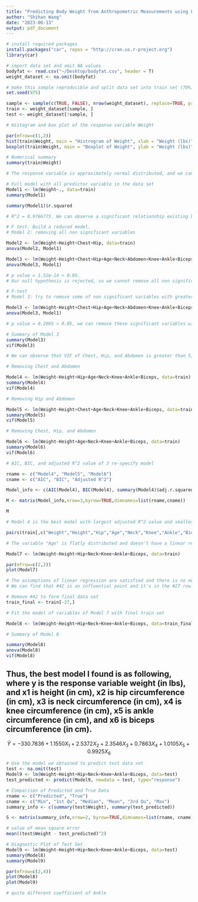 ```yaml
---
title: "Predicting Body Weight from Anthropometric Measurements using Linear Regression Analysis"
author: "Shihan Wang"
date: "2023-06-13"
output: pdf_document
---
```


```r
# install required packages
install.packages("car", repos = "http://cran.us.r-project.org")
library(car)
```

```r
# import data set and omit NA values
bodyfat <- read.csv("~/Desktop/bodyfat.csv", header = T)
weight_dataset <- na.omit(bodyfat)
```

```r
# make this sample reproducible and split data set into train set (70%) and test set (30%)
set.seed(975)

sample <- sample(c(TRUE, FALSE), nrow(weight_dataset), replace=TRUE, prob=c(0.7,0.3))
train <- weight_dataset[sample, ]
test <- weight_dataset[!sample, ]
```

```r
# Histogram and box plot of the response variable Weight

par(mfrow=c(1,2))
hist(train$Weight, main = "Histrogram of Weight", xlab = "Weight (lbs)", breaks=20)
boxplot(train$Weight, main = "Boxplot of Weight", ylab = "Weight (lbs)")

# Numerical summary
summary(train$Weight)

# The response variable is approximately normal distributed, and we can observe an outlier (Weight = 363.15 lbs).
```

```r
# Full model with all predictor variable in the data set
Model1 <- lm(Weight~., data=train)
summary(Model1)

summary(Model1)$r.squared

# R^2 = 0.9766775. We can observe a significant relationship existing between weight and predictor variables.
```

```r
# F test. Build a reduced model.
# Model 2: removing all non significant variables

Model2 <- lm(Weight~Height+Chest+Hip, data=train)
anova(Model2, Model1)

Model3 <- lm(Weight~Height+Chest+Hip+Age+Neck+Abdomen+Knee+Ankle+Biceps, data=train)
anova(Model3, Model1)

# p value = 1.52e-14 < 0.05. 
# Our null hypothesis is rejected, so we cannot remove all non significant variables simultaneously.
```

```r
# F-test
# Model 3: try to remove some of non significant variables with greater Pr(>|t|).

Model3 <- lm(Weight~Height+Chest+Hip+Age+Neck+Abdomen+Knee+Ankle+Biceps, data=train)
anova(Model3, Model1)

# p value = 0.2065 > 0.05, we can remove these significant variables with greater Pr(>|t|).
```

```r
# Summary of Model 3
summary(Model3)
vif(Model3)

# We can observe that VIF of Chest, Hip, and Abdomen is greater than 5, so we need to re-specify the model.
```

```r
# Removing Chest and Abdomen

Model4 <- lm(Weight~Height+Hip+Age+Neck+Knee+Ankle+Biceps, data=train)
summary(Model4)
vif(Model4)
```

```r
# Removing Hip and Abdomen

Model5 <- lm(Weight~Height+Chest+Age+Neck+Knee+Ankle+Biceps, data=train)
summary(Model5)
vif(Model5)
```

```r
# Removing Chest, Hip, and Abdomen

Model6 <- lm(Weight~Height+Age+Neck+Knee+Ankle+Biceps, data=train)
summary(Model6)
vif(Model6)
```

```r
# AIC, BIC, and adjusted R^2 value of 3 re-specify model

rname <- c("Model4", "Model5", "Model6")
cname <- c("AIC", "BIC", "Adjusted R^2")

Model_info <- c(AIC(Model4), BIC(Model4), summary(Model4)$adj.r.squared, AIC(Model5), BIC(Model5), summary(Model5)$adj.r.squared, AIC(Model6), BIC(Model6), summary(Model6)$adj.r.squared)

M <- matrix(Model_info,nrow=3,byrow=TRUE,dimnames=list(rname,cname))

M

# Model 4 is the best model with largest adjusted R^2 value and smallest AIC and BIC values.
```

```r
pairs(train[,c("Weight","Height","Hip","Age","Neck","Knee","Ankle","Biceps")])
```

```r
# The variable "Age" is flatly distributed and doesn't have a linear relationship with the response variable, so I remove it from my model.

Model7 <- lm(Weight~Height+Hip+Neck+Knee+Ankle+Biceps, data=train)
```

```r
par(mfrow=c(2,2))
plot(Model7)

# The assumptions of linear regression are satisfied and there is no need for transformation.
# We can find that #42 is an influential point and it's in the #27 row.

# Remove #42 to form final data set
train_final <- train[-27,]
```

```r
# Fit the model of variables of Model 7 with final train set

Model8 <- lm(Weight~Height+Hip+Neck+Knee+Ankle+Biceps, data=train_final)

# Summary of Model 8

summary(Model8)
anova(Model8)
vif(Model8)

```

## Thus, the best model I found is as following, where y is the response variable weight (in lbs), and x1 is height (in cm), x2 is hip circumference (in cm), x3 is neck circumference (in cm), x4 is knee circumference (in cm), x5 is ankle circumference (in cm), and x6 is biceps circumference (in cm).
$$
\hat{Y} = -330.7836  +  1.1550{X}_1 + 2.5372{X}_2 + 2.3546{X}_3 + 0.7863{X}_4 + 1.0105{X}_5 + 0.9925{X}_6
$$

```r
# Use the model we obtained to predict test data set
test <- na.omit(test)
Model9 <- lm(Weight~Height+Hip+Neck+Knee+Ankle+Biceps, data=test)
test_predicted <- predict(Model9, newdata = test, type="response")

# Comparison of Predicted and True Data
rname <- c("Predicted", "True")
cname <- c("Min", "1st Qu", "Median", "Mean", "3rd Qu", "Max")
summary_info <- c(summary(test$Weight), summary(test_predicted))

S <- matrix(summary_info,nrow=2, byrow=TRUE,dimnames=list(rname, cname))

# value of mean square error
mean((test$Weight - test_predicted)^2)
```

```r
# Diagnostic Plot of Test Set
Model9 <- lm(Weight~Height+Hip+Neck+Knee+Ankle+Biceps, data=test)
summary(Model8)
summary(Model9)

par(mfrow=c(2,4))
plot(Model8)
plot(Model9)

# quite different coefficient of Ankle
```


